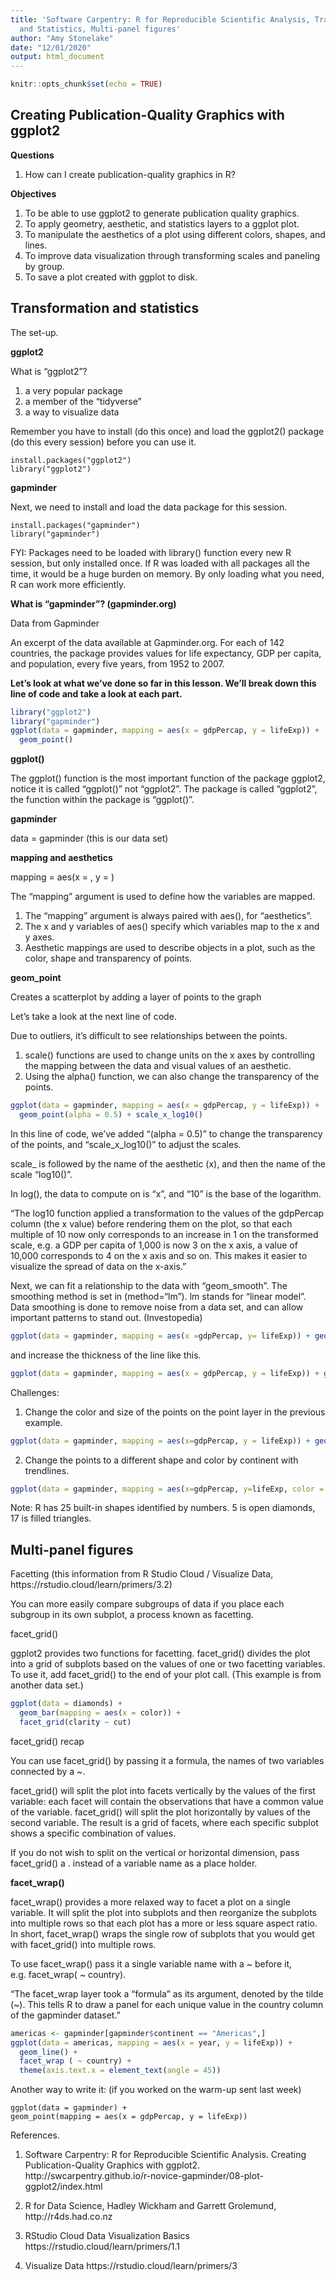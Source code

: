 ```yaml
---
title: 'Software Carpentry: R for Reproducible Scientific Analysis, Transformations
  and Statistics, Multi-panel figures'
author: "Amy Stonelake"
date: "12/01/2020"
output: html_document
---
```


```r
knitr::opts_chunk$set(echo = TRUE)
```

## Creating Publication-Quality Graphics with ggplot2

__Questions__

1. How can I create publication-quality graphics in R?

__Objectives__

1. To be able to use ggplot2 to generate publication quality graphics.
1. To apply geometry, aesthetic, and statistics layers to a ggplot plot.
1. To manipulate the aesthetics of a plot using different colors, shapes, and lines.
1. To improve data visualization through transforming scales and paneling by group.
1. To save a plot created with ggplot to disk.

## Transformation and statistics

The set-up.

__ggplot2__

What is "ggplot2"?

1. a very popular package
1. a member of the "tidyverse"
1. a way to visualize data

Remember you have to install (do this once) and load the ggplot2() package (do this every session) before you can use it. 

```
install.packages("ggplot2")
library("ggplot2")
```
__gapminder__ 

Next, we need to install and load the data package for this session.  

```
install.packages("gapminder")
library("gapminder")
```
    
FYI: Packages need to be loaded with library() function every new R session, but only installed once. If R was loaded with all packages all the time, it would be a huge burden on memory. By only loading what you need, R can work more efficiently. 

__What is "gapminder"? (gapminder.org)__

Data from Gapminder

An excerpt of the data available at Gapminder.org. For each of 142 countries, the package provides values for life expectancy, GDP per capita, and population, every five years, from 1952 to 2007.

__Let's look at what we've done so far in this lesson. We'll break down this line of code and take a look at each part.__

```r
library("ggplot2")
library("gapminder")
ggplot(data = gapminder, mapping = aes(x = gdpPercap, y = lifeExp)) +
  geom_point()
```


__ggplot()__

The ggplot() function is the most important function of the package ggplot2, notice it is called "ggplot()" not "ggplot2". The package is called "ggplot2", the function within the package is "ggplot()". 

__gapminder__

data = gapminder (this is our data set)

__mapping and aesthetics__

mapping = aes(x = , y = )

The "mapping" argument is used to define how the variables are mapped. 

1. The "mapping" argument is always paired with aes(), for "aesthetics". 
1. The x and y variables of aes() specify which variables map to the x and y axes.
1. Aesthetic mappings are used to describe objects in a plot, such as the color, shape and transparency of points.

__geom_point__ 

Creates a scatterplot by adding a layer of points to the graph



Let's take a look at the next line of code.

Due to outliers, it's difficult to see relationships between the points. 

1. scale() functions are used to change units on the x axes by controlling the mapping between the data and visual values of an aesthetic.  
1. Using the alpha() function, we can also change the transparency of the points. 

```r
ggplot(data = gapminder, mapping = aes(x = gdpPercap, y = lifeExp)) +
  geom_point(alpha = 0.5) + scale_x_log10()
```

In this line of code, we've added "(alpha = 0.5)" to change the transparency of the points, and "scale_x_log10()" to adjust the scales. 

scale_ is followed by the name of the aesthetic (x), and then the name of the scale "log10()".

In log(), the data to compute on is "x", and "10" is the base of the logarithm.

"The log10 function applied a transformation to the values of the gdpPercap column (the x value) before rendering them on the plot, so that each multiple of 10 now only corresponds to an increase in 1 on the transformed scale, e.g. a GDP per capita of 1,000 is now 3 on the x axis, a value of 10,000 corresponds to 4 on the x axis and so on. This makes it easier to visualize the spread of data on the x-axis."

Next, we can fit a relationship to the data with "geom_smooth". The smoothing method is set in (method="lm"). lm stands for "linear model". Data smoothing is done to remove noise from a data set, and can allow important patterns to stand out. (Investopedia)

```r
ggplot(data = gapminder, mapping = aes(x =gdpPercap, y= lifeExp)) + geom_point() + scale_x_log10() + geom_smooth(method="lm")
```


and increase the thickness of the line like this.

```r
ggplot(data = gapminder, mapping = aes(x = gdpPercap, y = lifeExp)) + geom_point() + scale_x_log10() + geom_smooth(method = "lm", size = 1.5)
```

Challenges:

1. Change the color and size of the points on the point layer in the previous example.




```r
ggplot(data = gapminder, mapping = aes(x=gdpPercap, y = lifeExp)) + geom_point(color = "green", size = 1) + scale_x_log10() + geom_smooth(method = "lm", size = 1.5)
```


2. Change the points to a different shape and color by continent with trendlines. 
```r
ggplot(data = gapminder, mapping = aes(x=gdpPercap, y=lifeExp, color = continent)) + geom_point(size = 2, shape = 5, size = 2) + scale_x_log10() + geom_smooth(method = "lm", size = 2)
```


Note: R has 25 built-in shapes identified by numbers. 5 is open diamonds, 17 is filled triangles.

## Multi-panel figures

Facetting (this information from  R Studio Cloud / Visualize Data, 
https://rstudio.cloud/learn/primers/3.2)

You can more easily compare subgroups of data if you place each subgroup in its own subplot, a process known as facetting.

facet_grid()

ggplot2 provides two functions for facetting. facet_grid() divides the plot into a grid of subplots based on the values of one or two facetting variables. To use it, add facet_grid() to the end of your plot call. (This example is from another data set.)

```r
ggplot(data = diamonds) +
  geom_bar(mapping = aes(x = color)) +
  facet_grid(clarity ~ cut)
```
facet_grid() recap

You can use facet_grid() by passing it a formula, the names of two variables connected by a ~.

facet_grid() will split the plot into facets vertically by the values of the first variable: each facet will contain the observations that have a common value of the variable. facet_grid() will split the plot horizontally by values of the second variable. The result is a grid of facets, where each specific subplot shows a specific combination of values.

If you do not wish to split on the vertical or horizontal dimension, pass facet_grid() a . instead of a variable name as a place holder.

__facet_wrap()__

facet_wrap() provides a more relaxed way to facet a plot on a single variable. It will split the plot into subplots and then reorganize the subplots into multiple rows so that each plot has a more or less square aspect ratio. In short, facet_wrap() wraps the single row of subplots that you would get with facet_grid() into multiple rows.

To use facet_wrap() pass it a single variable name with a ~ before it, e.g. facet_wrap( ~ country).

"The facet_wrap layer took a “formula” as its argument, denoted by the tilde (~). This tells R to draw a panel for each unique value in the country column of the gapminder dataset."

```r
americas <- gapminder[gapminder$continent == "Americas",]
ggplot(data = americas, mapping = aes(x = year, y = lifeExp)) +
  geom_line() + 
  facet_wrap ( ~ country) +
  theme(axis.text.x = element_text(angle = 45))
```





Another way to write it: (if you worked on the warm-up sent last week)

```
ggplot(data = gapminder) +
geom_point(mapping = aes(x = gdpPercap, y = lifeExp))
```


References.

1. Software Carpentry: R for Reproducible Scientific Analysis. Creating Publication-Quality Graphics with ggplot2. http://swcarpentry.github.io/r-novice-gapminder/08-plot-ggplot2/index.html

1. R for Data Science, Hadley Wickham and Garrett Grolemund, http://r4ds.had.co.nz

1. RStudio Cloud Data Visualization Basics
https://rstudio.cloud/learn/primers/1.1

1. Visualize Data
https://rstudio.cloud/learn/primers/3